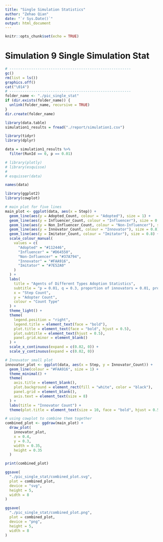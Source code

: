 ```yaml
---
title: "Single Simulation Statistics"
author: "Zehao Qian"
date: "`r Sys.Date()`"
output: html_document
---
```


```r
knitr::opts_chunk$set(echo = TRUE)
```

# Simulation 9 Single Simulation Stat

```r
# --------------------------------------------------------
gc()
rm(list = ls())
graphics.off()
cat("\014")
# --------------------------------------------------------
folder_name <- "./pic_single_stat"
if (dir.exists(folder_name)) {
  unlink(folder_name, recursive = TRUE)
}
dir.create(folder_name)
```

```r
library(data.table)
simulation1_results = fread("./report/simulation1.csv")
```

```r
library(tidyr)
library(dplyr)

data = simulation1_results %>%
  filter(RunId == 0, p == 0.01)
```

```r
# library(plotly)
# library(esquisse)
# 
# esquisser(data)
```

```r
names(data)
```

```r
library(ggplot2)
library(cowplot)

# main plot for five lines
main_plot <- ggplot(data, aes(x = Step)) +
  geom_line(aes(y = Adopted_Count, colour = "Adopted"), size = 1) +
  geom_line(aes(y = Influencer_Count, colour = "Influencer"), size = 0.8) +
  geom_line(aes(y = Non_Influencer_Count, colour = "Non-Influencer"), size = 0.8) +
  geom_line(aes(y = Innovator_Count, colour = "Innovator"), size = 0.8) +
  geom_line(aes(y = Imitator_Count, colour = "Imitator"), size = 0.8) +
  scale_colour_manual(
    values = c(
      "Adopted" = "#112446",
      "Influencer" = "#D64550",
      "Non-Influencer" = "#37A794",
      "Innovator" = "#FAA916",
      "Imitator" = "#7E52A0"
    )
  ) +
  labs(
    title = "Agents of Different Types Adoption Statistics",
    subtitle = "p = 0.01, q = 0.3, proportion of innovators = 0.01, proportion of influencers = 0.1",
    x = "Step Count",
    y = "Adopter Count",
    colour = "Count Type"
  ) +
  theme_light() +
  theme(
    legend.position = "right",
    legend.title = element_text(face = "bold"),
    plot.title = element_text(face = "bold", hjust = 0.5),
    plot.subtitle = element_text(hjust = 0.5),
    panel.grid.minor = element_blank()
  ) +
  scale_x_continuous(expand = c(0.02, 0)) +
  scale_y_continuous(expand = c(0.02, 0))

# Innovator small plot
innovator_plot <- ggplot(data, aes(x = Step, y = Innovator_Count)) +
  geom_line(colour = "#FAA916", size = 1) +
  theme_minimal() +
  theme(
    axis.title = element_blank(),
    plot.background = element_rect(fill = "white", color = "black"),
    panel.grid = element_blank(),
    axis.text = element_text(size = 8)
  ) +
  labs(title = "Innovator Count") +
  theme(plot.title = element_text(size = 10, face = "bold", hjust = 0.5), )

# using cowplot to combine them together
combined_plot <- ggdraw(main_plot) +
  draw_plot(
    innovator_plot,
    x = 0.4,
    y = 0.3,
    width = 0.35,
    height = 0.35
  )

print(combined_plot)

ggsave(
  "./pic_single_stat/combined_plot.svg",
  plot = combined_plot,
  device = "svg",
  height = 5,
  width = 8
)

ggsave(
  "./pic_single_stat/combined_plot.png",
  plot = combined_plot,
  device = "png",
  height = 5,
  width = 8
)
```
